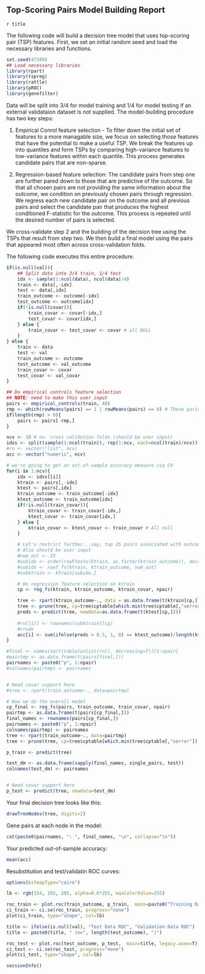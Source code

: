 Top-Scoring Pairs Model Building Report
---------------------------------------
`r title`

The following code will build a decision tree model that uses top-scoring pair (TSP) features. First, we set an initial random seed and load the necessary libraries and functions.

```r
set.seed(47209)
## Load necessary libraries
library(rpart)
library(tspreg)
library(rattle)
library(pROC)
library(genefilter)
```

Data will be split into 3/4 for model training and 1/4 for model testing if an external validataion dataset is not supplied. The model-building procedure has two key steps:

1) Empirical Conrol feature selection - To filter down the initial set of features to a more managable size, we focus on selecting those features that have the potential to make a useful TSP. We break the features up into quantiles and form TSPs by comparing high-variance features to low-variance features within each quantile. This process generates candidate pairs that are non-sparse.

2) Regression-based feature selection: The candidate pairs from step one are further pared down to those that are predictive of the outcome. So that all chosen pairs are not providing the same information about the outcome, we condition on previously chosen pairs through regression. We regress each new candidate pair on the outcome and all previous pairs and select the candidate pair that produces the highest conditioned F-statistic for the outcome. This process is repeated until the desired number of pairs is selected.

We cross-validate step 2 and the building of the decision tree using the TSPs that result from step two. We then build a final model using the pairs that appeared most often across cross-validation folds.

The following code executes this entire procedure.

```r
if(is.null(val)){
	## Split data into 3/4 train, 1/4 test
	idx <- sample(1:ncol(data), ncol(data)/4)
	train <- data[,-idx]
	test <- data[,idx]
	train_outcome <- outcome[-idx]
	test_outcome <- outcome[idx]
	if(!is.null(covar)){
		train_covar <- covar[-idx,]
		test_covar <- covar[idx,]
	} else {
		train_covar <- test_covar <- covar # all NULL
	}
} else {
	train <- data
	test <- val
	train_outcome <- outcome
	test_outcome <- val_outcome
	train_covar <- covar
	test_covar <- val_covar
}

## Do empirical controls feature selection
## NOTE: need to make this user input
pairs <- empirical_controls(train, 40)
rmp <- which(rowMeans(pairs) == 1 | rowMeans(pairs) == 0) # These paris do not flip at all
if(length(rmp) > 0){
	pairs <- pairs[-rmp,]
}

ncv <- 10 # no. cross validation folds (should be user input)
idxs <- split(sample(1:ncol(train)), rep(1:ncv, each=ncol(train)/ncv))
#rn <- vector("list", ncv)
acc <- vector("numeric", ncv)

# we're going to get an out-of-sample accuracy measure via CV
for(i in 1:ncv){	
	idx <- idxs[[i]]
	ktrain <- pairs[,-idx]
	ktest <- pairs[,idx]
	ktrain_outcome <- train_outcome[-idx]
	ktest_outcome <- train_outcome[idx]
	if(!is.null(train_covar)){
		ktrain_covar <- train_covar[-idx,]
		ktest_covar <- train_covar[idx,]
	} else {
		ktrain_covar <- ktest_covar <- train_covar # All null
	}

	# Let's restrict further...say, top 25 pairs associated with outcome
	# Also should be user input
	#num_out <- 25
	#subidx <- order(rowFtests(ktrain, as.factor(ktrain_outcome)), decreasing=T)[1:num_out]
	#subidx <- rowf_fs(ktrain, ktrain_outcome, num_out)
	#subktrain <- ktrain[subidx,]

	# Do regression feature selection on ktrain
	cp <- reg_fs(ktrain, ktrain_outcome, ktrain_covar, npair)

	tree <- rpart(ktrain_outcome~., data = as.data.frame(t(ktrain[cp,])))
	tree <- prune(tree, cp=tree$cptable[which.min(tree$cptable[,"xerror"]),"CP"])
	preds <- predict(tree, newdata=as.data.frame(t(ktest[cp,])))
	
	#rn[[i]] <- rownames(subktrain)[cp]
	#crude
	acc[i] <- sum(ifelse(preds > 0.5, 1, 0) == ktest_outcome)/length(ktest_outcome)
}

#final <- names(sort(table(unlist(rn)), decreasing=T))[1:npair]
#pairtmp <- as.data.frame(t(pairs[final,]))
pairnames <- paste0("p", 1:npair)
#colnames(pairtmp) <- pairnames


# Need covar support here
#tree <- rpart(train_outcome~., data=pairtmp)

# Now we do the overall model
cp_final <- reg_fs(pairs, train_outcome, train_covar, npair)
pairtmp <- as.data.frame(t(pairs[cp_final,]))
final_names <- rownames(pairs[cp_final,])
pairnames <- paste0("p", 1:npair)
colnames(pairtmp) <- pairnames
tree <- rpart(train_outcome~., data=pairtmp)
tree <- prune(tree, cp=tree$cptable[which.min(tree$cptable[,"xerror"]),"CP"])

p_train <- predict(tree)

test_dm <- as.data.frame(sapply(final_names, single_pairs, test))
colnames(test_dm) <- pairnames


# Need covar support here
p_test <- predict(tree, newdata=test_dm)
```

Your final decision tree looks like this:

```r
drawTreeNodes(tree, digits=2)
```

Gene pairs at each node in the model:

```r
cat(paste0(pairnames, ": ", final_names, "\n", collapse="\n"))
````

Your predicted out-of-sample accuracy:

```r
mean(acc)
```

Resubstitution and test/validatin ROC curves: 

```r
options(bitmapType="cairo")

lb <- rgb(154, 192, 205, alpha=0.6*255, maxColorValue=255)

roc_train <- plot.roc(train_outcome, p_train,  main=paste0("Training Data ROC (n=",length(train_outcome),")"), legacy.axes=T)
ci_train <- ci.se(roc_train, progress="none")
plot(ci_train, type="shape", col=lb)

title <- ifelse(is.null(val), "Test Data ROC", "Validation Data ROC")
title <- paste0(title, " (n=", length(test_outcome), ")")

roc_test <- plot.roc(test_outcome, p_test,  main=title, legacy.axes=T)
ci_test <- ci.se(roc_test, progress="none")
plot(ci_test, type="shape", col=lb)
```

```r
sessionInfo()
```
